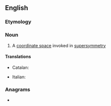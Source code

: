 ==English==

===Etymology===
{{prefix|super|space|lang=en}}

===Noun===
{{wikipedia}}
{{en-noun}}

# {{lb|en|physics}} A [[coordinate space]] invoked in [[supersymmetry]]

====Translations====
{{trans-top|coordinate space in supersymmetry}}
* Catalan: {{t|ca|superespai|m}}
{{trans-mid}}
* Italian: {{t|it|superspazio|m}}
{{trans-bottom}}

===Anagrams===
* {{anagrams|en|uppercases}}